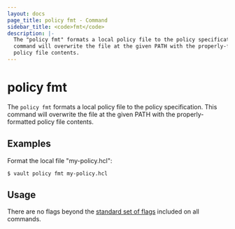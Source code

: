 ```yaml
---
layout: docs
page_title: policy fmt - Command
sidebar_title: <code>fmt</code>
description: |-
  The "policy fmt" formats a local policy file to the policy specification. This
  command will overwrite the file at the given PATH with the properly-formatted
  policy file contents.
---
```


# policy fmt

The `policy fmt` formats a local policy file to the policy specification. This
command will overwrite the file at the given PATH with the properly-formatted
policy file contents.

## Examples

Format the local file "my-policy.hcl":

```text
$ vault policy fmt my-policy.hcl
```

## Usage

There are no flags beyond the [standard set of flags](/docs/commands/index.html)
included on all commands.
